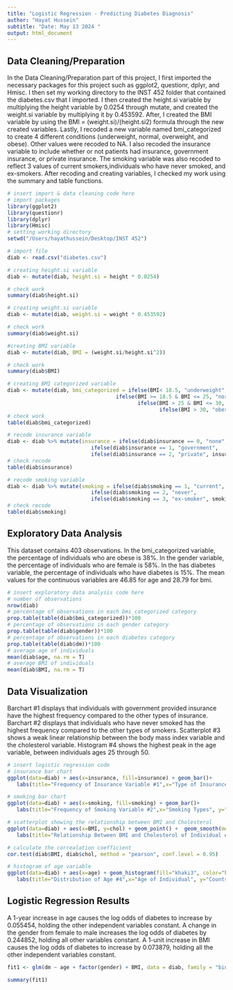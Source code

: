 ```yaml
---
title: "Logistic Regression - Predicting Diabetes Diagnosis"
author: "Hayat Hussein"
subtitle: "Date: May 13 2024 "
output: html_document
---
```

## Data Cleaning/Preparation
In the Data Cleaning/Preparation part of this project, I first imported the necessary packages for this project such as ggplot2, questionr, dplyr, and Hmisc. I then set my working directory to the INST 452 folder that contained the diabetes.csv that I imported. I then created the height.si variable by multiplying the height variable by 0.0254 through mutate, and created the weight.si variable by multiplying it by 0.453592. After, I created the BMI variable by using the BMI = (weight.si)/(height.si2) formula through the new created variables. Lastly, I recoded a new variable named bmi_categorized to create 4 different conditions (underweight, normal, overweight, and obese). Other values were recoded to NA. I also recoded the insurance variable to include whether or not patients had insurance, government insurance, or private insurance. The smoking variable was also recoded to reflect 3 values of current smokers,individuals who have never smoked, and ex-smokers. After recoding and creating variables, I checked my work using the summary and table functions.
```r
# insert import & data cleaning code here
# import packages
library(ggplot2)
library(questionr)
library(dplyr)
library(Hmisc)
# setting working directory
setwd("/Users/hayathussein/Desktop/INST 452")

# import file
diab <- read.csv("diabetes.csv")

# creating height.si variable 
diab <- mutate(diab, height.si = height * 0.0254)

# check work 
summary(diab$height.si)

# creating weight.si variable
diab <- mutate(diab, weight.si = weight * 0.453592)

# check work 
summary(diab$weight.si)

#creating BMI variable 
diab <- mutate(diab, BMI = (weight.si/height.si^2))

# check work 
summary(diab$BMI)

# creating BMI categorized variable 
diab <- mutate(diab, bmi_categorized = ifelse(BMI< 18.5, "underweight",
                                   ifelse(BMI >= 18.5 & BMI <= 25, "normal",
                                          ifelse(BMI > 25 & BMI <= 30, "overweight",
                                                 ifelse(BMI > 30, "obese", NA)))))
# check work
table(diab$bmi_categorized)

# recode insurance variable 
diab <- diab %>% mutate(insurance = ifelse(diab$insurance == 0, "none",
                           ifelse(diab$insurance == 1, "government",
                           ifelse(diab$insurance == 2, "private", insurance))))
# check recode
table(diab$insurance)

# recode smoking variable 
diab <- diab %>% mutate(smoking = ifelse(diab$smoking == 1, "current",
                           ifelse(diab$smoking == 2, "never",
                           ifelse(diab$smoking == 3, "ex-smoker", smoking))))
# check recode
table(diab$smoking)
```


## Exploratory Data Analysis
This dataset contains 403 observations. In the bmi_categorized variable, the percentage of individuals who are obese is 38%. In the gender variable, the percentage of individuals who are female is 58%. In the has diabetes variable, the percentage of individuals who have diabetes is 15%. The mean values for the continuous variables are 46.85 for age and 28.79 for bmi.
```r
# insert exploratory data analysis code here
# number of observations 
nrow(diab)
# percentage of observations in each bmi_categorized category
prop.table(table(diab$bmi_categorized))*100
# percentage of observations in each gender category
prop.table(table(diab$gender))*100
# percentage of observations in each diabetes category
prop.table(table(diab$dm))*100
# average age of individuals 
mean(diab$age, na.rm = T)
# average BMI of individuals
mean(diab$BMI, na.rm = T)
```



## Data Visualization
Barchart #1 displays that individuals with government provided insurance have the highest frequency compared to the other types of insurance. Barchart #2 displays that individuals who have never smoked has the highest frequency compared to the other types of smokers. Scatterplot #3 shows a weak linear relationship between the body mass index variable and the cholesterol variable. Histogram #4 shows the highest peak in the age variable, between individuals ages 25 through 50. 
```r
# insert logistic regression code
# insurance bar chart 
ggplot(data=diab) + aes(x=insurance, fill=insurance) + geom_bar()+
   labs(title="Frequency of Insurance Variable #1",x="Type of Insurance", y="Count of Insurance Types") + theme(plot.title = element_text(hjust = 0.5))

# smoking bar chart  
ggplot(data=diab) + aes(x=smoking, fill=smoking) + geom_bar()+
   labs(title="Frequency of Smoking Variable #2",x="Smoking Types", y="Count of Smoking Types") + theme(plot.title = element_text(hjust = 0.5))

# scatterplot showing the relationship between BMI and Cholesterol 
ggplot(data=diab) + aes(x=BMI, y=chol) + geom_point() +  geom_smooth(method=lm) +
   labs(title="Relationship Between BMI and Cholesterol of Individual #3",x="Body Mass Index", y="Cholesterol of Individual") + theme(plot.title = element_text(hjust = 0.5))

# calculate the correalation coefficient 
cor.test(diab$BMI, diab$chol, method = "pearson", conf.level = 0.95)

# histogram of age variable
ggplot(data=diab) + aes(x=age) + geom_histogram(fill="khaki3", color="khaki4", binwidth = 5)+
   labs(title="Distribution of Age #4",x="Age of Individual", y="Counts of Ages of Individuals") + theme(plot.title = element_text(hjust = 0.5))

```

## Logistic Regression Results
A 1-year increase in age causes the log odds of diabetes to increase by 0.055454, holding the other independent variables constant. A change in the gender from female to male increases the log odds of diabetes by 0.244852, holding all other variables constant. A 1-unit increase in BMI causes the log odds of diabetes to increase by 0.073879, holding all the other independent variables constant. 
```r
fit1 <- glm(dm ~ age + factor(gender) + BMI, data = diab, family = "binomial")

summary(fit1)
```

